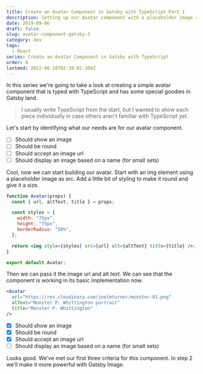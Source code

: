 ```yaml
---
title: Create an Avatar Component in Gatsby with TypeScript Part 1
description: Setting up our Avatar component with a placeholder image and some basic styling.
date: 2019-09-06
draft: false
slug: avatar-component-gatsby-1
category: dev
tags:
  - React
series: Create an Avatar Component in Gatsby with TypeScript
order: 0
lastmod: 2022-06-18T02:39:02.304Z
---
```


In this series we're going to take a look at creating a simple avatar component that is typed with TypeScript and has some special goodies in Gatsby land.

> I usually write TypeScript from the start, but I wanted to show each piece individually in case others aren't familiar with TypeScript yet.

Let's start by identifying what our needs are for our avatar component.

- [ ] Should show an image
- [ ] Should be round
- [ ] Should accept an image url
- [ ] Should display an image based on a name (for small sets)

Cool, now we can start building our avatar. Start with an img element using a placeholder image as src. Add a little bit of styling to make it round and give it a size.

```jsx
function Avatar(props) {
  const { url, altText, title } = props;

  const styles = {
    width: "75px",
    height: "75px",
    borderRadius: "50%",
  };

  return <img style={styles} src={url} alt={altText} title={title} />;
}

export default Avatar;
```

Then we can pass it the image url and alt text. We can see that the component is working in its basic implementation now.

```jsx
<Avatar
  url="https://res.cloudinary.com/joelmturner/monster-01.png"
  alText="Monster P. Whittington portrait"
  title="Monster P. Whittington"
/>
```

- [x] Should show an image
- [x] Should be round
- [x] Should accept an image url
- [ ] Should display an image based on a name (for small sets)

Looks good. We've met our first three criteria for this component. In step 2 we'll make it more powerful with Gatsby Image.
